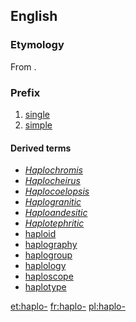 ==English==

===Etymology===
From {{etyl|grc}} {{term|ἁπλόος||tr=haplóos|single, simple|lang=grc}}.

===Prefix===
{{en-prefix}}

# [[single]]
# [[simple]]

====Derived terms====
* ''[[Haplochromis]]''
* ''[[Haplocheirus]]''
* ''[[Haplocoelopsis]]''
* ''[[Haplogranitic]]''
* ''[[Haploandesitic]]''
* ''[[Haplotephritic]]''
* [[haploid]]
* [[haplography]]
* [[haplogroup]]
* [[haplology]]
* [[haploscope]]
* [[haplotype]]

[[et:haplo-]]
[[fr:haplo-]]
[[pl:haplo-]]